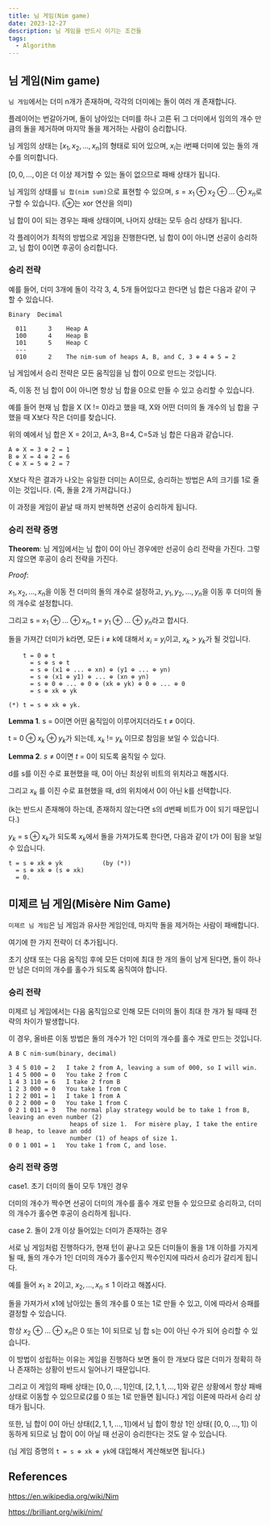```yaml
---
title: 님 게임(Nim game)
date: 2023-12-27
description: 님 게임을 반드시 이기는 조건들
tags:
  - Algorithm
---
```


## 님 게임(Nim game)

`님 게임`에서는 더미 n개가 존재하며, 각각의 더미에는 돌이 여러 개 존재합니다.

플레이어는 번갈아가며, 돌이 남아있는 더미를 하나 고른 뒤 그 더미에서 임의의 개수 만큼의 돌을 제거하며 마지막 돌을 제거하는 사람이 승리합니다.

님 게임의 상태는 $[x_1, x_2, ... , x_n]$의 형태로 되어 있으며, $x_i$는 i번째 더미에 있는 돌의 개수를 의미합니다.

$[0,0, ..., 0]$은 더 이상 제거할 수 있는 돌이 없으므로 패배 상태가 됩니다.

님 게임의 상태를 `님 합(nim sum)`으로 표현할 수 있으며, $s = x_1 ⊕ x_2 ⊕ ... ⊕ x_n$로 구할 수 있습니다. (⊕는 xor 연산을 의미)

님 합이 0이 되는 경우는 패배 상태이며, 나머지 상태는 모두 승리 상태가 됩니다.

각 플레이어가 최적의 방법으로 게임을 진행한다면, 님 합이 0이 아니면 선공이 승리하고, 님 합이 0이면 후공이 승리합니다.

### 승리 전략

예를 들어, 더미 3개에 돌이 각각 3, 4, 5개 들어있다고 한다면 님 합은 다음과 같이 구할 수 있습니다.

```
Binary  Decimal

  011      3    Heap A
  100      4    Heap B
  101      5    Heap C
  ---
  010      2    The nim-sum of heaps A, B, and C, 3 ⊕ 4 ⊕ 5 = 2
```

님 게임에서 승리 전략은 모든 움직임을 님 합이 0으로 만드는 것입니다.

즉, 이동 전 님 합이 0이 아니면 항상 님 합을 0으로 만들 수 있고 승리할 수 있습니다.

예를 들어 현재 님 합을 X (X != 0)라고 했을 때, X와 어떤 더미의 돌 개수의 님 합을 구했을 때 X보다 작은 더미를 찾습니다.

위의 예에서 님 합은 X = 2이고, A=3, B=4, C=5과 님 합은 다음과 같습니다.

```
A ⊕ X = 3 ⊕ 2 = 1
B ⊕ X = 4 ⊕ 2 = 6
C ⊕ X = 5 ⊕ 2 = 7
```

X보다 작은 결과가 나오는 유일한 더미는 A이므로, 승리하는 방법은 A의 크기를 1로 줄이는 것입니다. (즉, 돌을 2개 가져갑니다.)

이 과정을 게임이 끝날 때 까지 반복하면 선공이 승리하게 됩니다.

### 승리 전략 증명

**Theorem**: 님 게임에서는 님 합이 0이 아닌 경우에만 선공이 승리 전략을 가진다. 그렇지 않으면 후공이 승리 전략을 가진다.

_Proof_:

$x_1, x_2, ... , x_n$을 이동 전 더미의 돌의 개수로 설정하고, $y_1, y_2, ... , y_n$을 이동 후 더미의 돌의 개수로 설정합니다.

그리고 s = $x_1$ ⊕ ... ⊕ $x_n$, t = $y_1$ ⊕ ... ⊕ $y_n$라고 합시다.

돌을 가져간 더미가 k라면, 모든 i ≠ k에 대해서 $x_i$ = $y_i$이고, $x_k$ > $y_k$가 될 것입니다.

```
    t = 0 ⊕ t
      = s ⊕ s ⊕ t
      = s ⊕ (x1 ⊕ ... ⊕ xn) ⊕ (y1 ⊕ ... ⊕ yn)
      = s ⊕ (x1 ⊕ y1) ⊕ ... ⊕ (xn ⊕ yn)
      = s ⊕ 0 ⊕ ... ⊕ 0 ⊕ (xk ⊕ yk) ⊕ 0 ⊕ ... ⊕ 0
      = s ⊕ xk ⊕ yk

(*) t = s ⊕ xk ⊕ yk.
```

**Lemma 1**. s = 0이면 어떤 움직임이 이루어지더라도 t ≠ 0이다.

t = 0 ⊕ $x_k$ ⊕ $y_k$가 되는데, $x_k$ != $y_k$ 이므로 참임을 보일 수 있습니다.

**Lemma 2**. _s_ ≠ 0이면 _t_ = 0이 되도록 움직일 수 있다.

d를 s를 이진 수로 표현했을 때, 0이 아닌 최상위 비트의 위치라고 해봅시다.

그리고 $x_k$ 를 이진 수로 표현했을 때, d의 위치에서 0이 아닌 k를 선택합니다.

(k는 반드시 존재해야 하는데, 존재하지 않는다면 s의 d번째 비트가 0이 되기 때문입니다.)

$y_k$ = s ⊕ $x_k$가 되도록 $x_k$에서 돌을 가져가도록 한다면, 다음과 같이 t가 0이 됨을 보일 수 있습니다.

```
t = s ⊕ xk ⊕ yk           (by (*))
  = s ⊕ xk ⊕ (s ⊕ xk)
  = 0.
```

## 미제르 님 게임(Misère Nim Game)

`미제르 님 게임`은 님 게임과 유사한 게임인데, 마지막 돌을 제거하는 사람이 패배합니다.

여기에 한 가지 전략이 더 추가됩니다.

초기 상태 또는 다음 움직임 후에 모든 더미에 최대 한 개의 돌이 남게 된다면, 돌이 하나만 남은 더미의 개수를 홀수가 되도록 움직여야 합니다.

### 승리 전략

미제르 님 게임에서는 다음 움직임으로 인해 모든 더미의 돌이 최대 한 개가 될 때때 전략의 차이가 발생합니다.

이 경우, 올바른 이동 방법은 돌의 개수가 1인 더미의 개수를 홀수 개로 만드는 것입니다.

```
A B C nim-sum(binary, decimal)

3 4 5 010 = 2   I take 2 from A, leaving a sum of 000, so I will win.
1 4 5 000 = 0   You take 2 from C
1 4 3 110 = 6   I take 2 from B
1 2 3 000 = 0   You take 1 from C
1 2 2 001 = 1   I take 1 from A
0 2 2 000 = 0   You take 1 from C
0 2 1 011 = 3   The normal play strategy would be to take 1 from B, leaving an even number (2)
                 heaps of size 1.  For misère play, I take the entire B heap, to leave an odd
                 number (1) of heaps of size 1.
0 0 1 001 = 1   You take 1 from C, and lose.
```

### 승리 전략 증명

case1. 초기 더미의 돌이 모두 1개인 경우

더미의 개수가 짝수면 선공이 더미의 개수를 홀수 개로 만들 수 있으므로 승리하고, 더미의 개수가 홀수면 후공이 승리하게 됩니다.

case 2. 돌이 2개 이상 들어있는 더미가 존재하는 경우

서로 님 게임처럼 진행하다가, 현재 턴이 끝나고 모든 더미들이 돌을 1개 이하를 가지게 될 때, 돌의 개수가 1인 더미의 개수가 홀수인지 짝수인지에 따라서 승리가 갈리게 됩니다.

예를 들어 $x_1 \geq 2$이고, $x_2, ..., x_n \leq 1$ 이라고 해봅시다.

돌을 가져가서 x1에 남아있는 돌의 개수를 0 또는 1로 만들 수 있고, 이에 따라서 승패를 결정할 수 있습니다.

항상 $x_2$ ⊕ ... ⊕ $x_n$은 0 또는 1이 되므로 님 합 s는 0이 아닌 수가 되어 승리할 수 있습니다.

이 방법이 성립하는 이유는 게임을 진행하다 보면 돌이 한 개보다 많은 더미가 정확히 하나 존재하는 상황이 반드시 일어나기 때문입니다.

그리고 이 게임의 패배 상태는 $[0,0, ..., 1]$인데, $[2,1, 1, ..., 1]$와 같은 상황에서 항상 패배 상태로 이동할 수 있으므로(2를 0 또는 1로 만들면 됩니다.) 게임 이론에 따라서 승리 상태가 됩니다.

또한, 님 합이 0이 아닌 상태($[2,1, 1, ..., 1]$)에서 님 합이 항상 1인 상태( $[0,0, ..., 1]$) 이동하게 되므로 님 합이 0이 아닐 때 선공이 승리한다는 것도 알 수 있습니다.

(님 게임 증명의 `t = s ⊕ xk ⊕ yk`에 대입해서 계산해보면 됩니다.)

## References

https://en.wikipedia.org/wiki/Nim

https://brilliant.org/wiki/nim/
